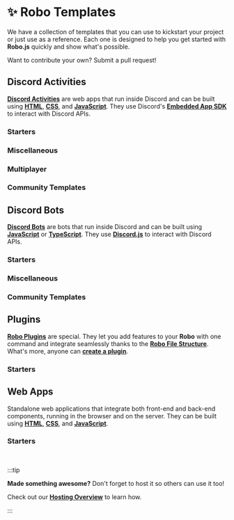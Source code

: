 
# ✨ Robo Templates

We have a collection of templates that you can use to kickstart your project or just use as a reference. Each one is designed to help you get started with **Robo.js** quickly and show what's possible.

Want to contribute your own? Submit a pull request!

<CardContainer>
	<Card
		href="https://github.com/Wave-Play/robo.js/blob/main/CONTRIBUTING.md"
		title="📝 Contributing"
		description="How to contribute to Robo.js"
	/>
</CardContainer>

## Discord Activities

**[Discord Activities](../discord-activities/getting-started)** are web apps that run inside Discord and can be built using **[HTML](https://developer.mozilla.org/en-US/docs/Web/HTTP)**, **[CSS](https://developer.mozilla.org/en-US/docs/Web/CSS)**, and **[JavaScript](https://developer.mozilla.org/en-US/docs/Web/JavaScript)**. They use Discord's **[Embedded App SDK](https://github.com/discord/embedded-app-sdk/)** to interact with Discord APIs.

### Starters

<CardContainer>
	<Card
		href="https://github.com/Wave-Play/robo.js/tree/main/templates/discord-activities/vanilla-js"
		title="🔗 Starter Vanilla (JS)"
		description="A basic JavaScript template without any UI libraries."
	/>
	<Card
		href="https://github.com/Wave-Play/robo.js/tree/main/templates/discord-activities/vanilla-ts"
		title="🔗 Starter Vanilla (TS)"
		description="A basic TypeScript template without any UI libraries."
	/>
	<Card
		href="https://github.com/Wave-Play/robo.js/tree/main/templates/discord-activities/react-js"
		title="🔗 Starter React (JS)"
		description="A basic JavaScript template using React."
	/>
	<Card
		href="https://github.com/Wave-Play/robo.js/tree/main/templates/discord-activities/react-ts"
		title="🔗 Starter React (TS)"
		description="A basic TypeScript template using React."
	/>
</CardContainer>

### Miscellaneous

<CardContainer>
	<Card
		href="https://github.com/Wave-Play/robo.js/tree/main/templates/discord-activities/react-music-proxy-ts"
		title="🔗 Music Player Proxy (TS)"
		description="A music player proxying external audio using React."
	/>
	<Card
		href="https://github.com/Wave-Play/robo.js/tree/main/templates/discord-activities/react-trpc-ts"
		title="🔗 tRPC (TS)"
		description="A basic TypeScript template using tRPC and React."
	/>
</CardContainer>

### Multiplayer

<CardContainer>
	<Card
		href="https://github.com/Wave-Play/robo.js/tree/main/templates/discord-activities/react-colyseus-ts"
		title="🔗 Multiplayer Colyseus (TS)"
		description="A simplified TypeScript template using Colyseus."
	/>
	<Card
		href="https://github.com/Wave-Play/robo.js/tree/main/templates/discord-activities/react-multiplayer-video-ts"
		title="🔗 Multiplayer Video (TS)"
		description="Control a video player with friends using React."
	/>
</CardContainer>

### Community Templates

<CardContainer>
	<Card
		href="https://github.com/Wave-Play/robo.js/tree/main/templates/discord-activities/react-tailwind-ts"
		title="🔗 TailwindCSS (TS)"
		description="A basic TypeScript template using Tailwind CSS."
	/>
	<Card
		href="https://github.com/Wave-Play/robo.js/tree/main/templates/discord-activities/react-tailwind-shadcn-ts"
		title="🔗 TailwindCSS + shadcn/ui"
		description="A basic TypeScript template using Tailwind and shadcn."
	/>
</CardContainer>

## Discord Bots

**[Discord Bots](../discord-bots/getting-started)** are bots that run inside Discord and can be built using **[JavaScript](https://developer.mozilla.org/en-US/docs/Web/JavaScript)** or **[TypeScript](https://www.typescriptlang.org/)**. They use **[Discord.js](https://discord.js.org/)** to interact with Discord APIs.

### Starters

<CardContainer>
	<Card
		href="https://github.com/Wave-Play/robo.js/tree/main/templates/discord-bots/starter-bot-javascript"
		title="🔗 Starter (JS)"
		description="A basic JavaScript bot using Robo.js."
	/>
	<Card
		href="https://github.com/Wave-Play/robo.js/tree/main/templates/discord-bots/starter-bot-typescript"
		title="🔗 Starter (TS)"
		description="A basic TypeScript bot using Robo.js."
	/>
</CardContainer>

### Miscellaneous

<CardContainer>
	<Card
		href="https://github.com/Wave-Play/robo.js/tree/main/templates/discord-bots/analytics-ts"
		title="🔗 Analytics (TS)"
		description="Track bot usage over time. A TypeScript bot."
	/>
	<Card
		href="https://github.com/Wave-Play/robo.js/tree/main/templates/discord-bots/bot-mongodb-ts"
		title="🔗 MongoDB (TS)"
		description="A bot using MongoDB and TypeScript."
	/>
	<Card
		href="https://github.com/Wave-Play/robo.js/tree/main/templates/discord-bots/bot-postgres-ts"
		title="🔗 PostgreSQL (TS)"
		description="A bot using PostgreSQL and TypeScript."
	/>
	<Card
		href="https://github.com/Wave-Play/robo.js/tree/main/templates/discord-bots/bot-prisma-ts"
		title="🔗 Prisma (TS)"
		description="A bot using Prisma ORM and TypeScript."
	/>
	<Card
		href="https://github.com/Wave-Play/robo.js/tree/main/templates/discord-bots/purrth-vader"
		title="🔗 Purrth Vader (TS)"
		description="A user-installable AI companion."
	/>
</CardContainer>

### Community Templates

<CardContainer>
	<Card
		href="https://github.com/Wave-Play/robo.js/tree/main/templates/discord-bots/economy-bot"
		title="🔗 Economy (TS)"
		description="An economy bot using Robo.js."
	/>
</CardContainer>

## Plugins

**[Robo Plugins](../plugins/overview)** are special. They let you add features to your **Robo** with one command and integrate seamlessly thanks to the **[Robo File Structure](./robojs/files)**. What's more, anyone can **[create a plugin](./create-robo/plugins)**.

### Starters

<CardContainer>
	<Card
		href="https://github.com/Wave-Play/robo.js/tree/main/templates/plugins/starter-plugin-js"
		title="🔗 Starter (JS)"
		description="A basic JavaScript plugin for Robo.js."
	/>
</CardContainer>

## Web Apps

Standalone web applications that integrate both front-end and back-end components, running in the browser and on the server. They can be built using **[HTML](https://developer.mozilla.org/en-US/docs/Web/HTTP)**, **[CSS](https://developer.mozilla.org/en-US/docs/Web/CSS)**, and **[JavaScript](https://developer.mozilla.org/en-US/docs/Web/JavaScript)**.

### Starters

<CardContainer>
	<Card href="./web-apps/react-js" title="📦 React (JS)" description="A basic JavaScript web app using Robo.js." />
	<Card href="./web-apps/react-ts" title="📦 React (TS)" description="A basic TypeScript web app using Robo.js." />
</CardContainer>

<br />

:::tip

**Made something awesome?** Don't forget to host it so others can use it too!

Check out our **[Hosting Overview](../hosting/overview)** to learn how.

:::
